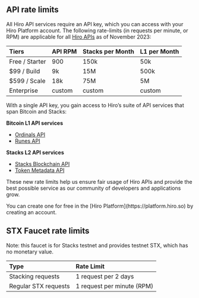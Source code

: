 ## API rate limits

All Hiro API services require an API key, which you can access with your Hiro Platform account. The following rate-limits (in requests per minute, or RPM) are applicable for all [Hiro APIs](https://hiro.so/pricing) as of November 2023:

| Tiers          | API RPM | Stacks per Month | L1 per Month |
|:---------------|:--------|:-----------------|:-------------|
| Free / Starter | 900     | 150k             | 50k          |
| $99 / Build    | 9k      | 15M              | 500k         |
| $599 / Scale   | 18k     | 75M              | 5M           |
| Enterprise     | custom  | custom           | custom       |

With a single API key, you gain access to Hiro’s suite of API services that span Bitcoin and Stacks:

**Bitcoin L1 API services**

- [Ordinals API](/bitcoin/ordinals/api)
- [Runes API](/bitcoin/runes/api)

**Stacks L2 API services**

- [Stacks Blockchain API](/stacks/api)
- [Token Metadata API](/stacks/token-metadata-api)

These new rate limits help us ensure fair usage of Hiro APIs and provide the best possible service as our community of developers and applications grow.

<Callout title='Need an API key?'>
You can create one for free in the [Hiro Platform](https://platform.hiro.so) by creating an account.
</Callout>

## STX Faucet rate limits

Note: this faucet is for Stacks testnet and provides testnet STX, which has no monetary value.


| Type                        | Rate Limit                  |
|:-----------------------------|:-----------------------------|
| Stacking requests           | 1 request per 2 days        |
| Regular STX requests | 1 request per minute (RPM)     |
